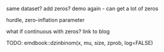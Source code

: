 same dataset? add zeros?
demo again - can get a lot of zeros

hurdle, zero-inflation parameter

what if continuous with zeros? link to blog

TODO: emdbook::dzinbinom(x, mu, size, zprob, log=FALSE)
